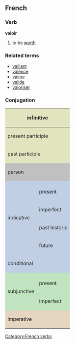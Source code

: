 ==French==
===Verb===
'''valoir'''

# to be [[worth]]

===Related terms===
*[[vaillant]]
*[[valence]]
*[[valeur]]
*[[valide]]
*[[valoriser]]

===Conjugation===

<center>
{| style="background:#F0F0F0"
|-
! colspan="3" style="background:#e2e4c0" | infinitive
| colspan="5" | valoir

|-
! colspan="3" style="background:#e2e4c0" | present participle
| colspan="5" | [[valant]]

|-
! colspan="3" style="background:#e2e4c0" | past participle
| colspan="5" | [[valu]]

|-
! colspan="2" rowspan="2" style="background:#C0C0C0" | person
! colspan="3" style="background:#C0C0C0" | singular
! colspan="3" style="background:#C0C0C0" | plural

|-
! style="background:#C0C0C0;width:12.5%" | first
! style="background:#C0C0C0;width:12.5%" | second
! style="background:#C0C0C0;width:12.5%" | third
! style="background:#C0C0C0;width:12.5%" | first
! style="background:#C0C0C0;width:12.5%" | second
! style="background:#C0C0C0;width:12.5%" | third

|-
! style="background:#c0cfe4" rowspan="5" | indicative
! style="background:#c0cfe4" | 
! style="background:#c0cfe4" | je
! style="background:#c0cfe4" | tu
! style="background:#c0cfe4" | il
! style="background:#c0cfe4" | nous
! style="background:#c0cfe4" | vous
! style="background:#c0cfe4" | ils

|-
! style="height:3em;background:#c0cfe4" | present
| vaux
| vaux
| vaut
| valons
| valez
| valent

|-
! style="height:3em;background:#c0cfe4" | imperfect
| valais
| valais
| valait
| valions
| valiez
| valaient

|-
! style="height:3em;background:#c0cfe4" | past historic
| valus
| valus
| valut
| valûmes
| valûtes
| valurent

|-
! style="height:3em;background:#c0cfe4" | future
| vaudrai
| vaudras
| vaudra
| vaudrons
| vaudrez
| vaudront

|-
! style="height:3em;background:#c0cfe4" colspan="2" | conditional
| vaudrais
| vaudrais
| vaudrait
| vaudrions
| vaudriez
| vaudraient

|-
! style="background:#c0e4c0" rowspan="3" | subjunctive
! style="background:#c0e4c0" | 
! style="background:#c0e4c0" | que je
! style="background:#c0e4c0" | que tu
! style="background:#c0e4c0" | qu'il
! style="background:#c0e4c0" | que nous
! style="background:#c0e4c0" | que vous
! style="background:#c0e4c0" | qu'ils

|-
! style="height:3em;background:#c0e4c0" | present
| vaille
| vailles
| vaille
| valions
| valiez
| vallient

|-
! style="height:3em;background:#c0e4c0" rowspan="1" | imperfect
| visse
| valusses
| valût
| valussions
| valussiez
| valussent

|-
! colspan="2" rowspan="2" style="height:3em;background:#e4d4c0" | imperative
! style="background:#e4d4c0" | -
! style="background:#e4d4c0" | tu
! style="background:#e4d4c0" | -
! style="background:#e4d4c0" | nous
! style="background:#e4d4c0" | vous
! style="background:#e4d4c0" | -

|-
|
| vaux
| 
| valons
| valez
| 

|}
</center>

[[Category:French verbs]]